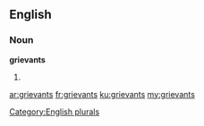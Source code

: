 ==English==

===Noun===
'''grievants'''

# {{plural of|grievant}}

[[Category:English plurals]]

[[ar:grievants]]
[[fr:grievants]]
[[ku:grievants]]
[[my:grievants]]